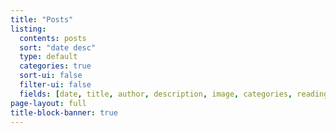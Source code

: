```yaml
---
title: "Posts"
listing:
  contents: posts
  sort: "date desc"
  type: default
  categories: true
  sort-ui: false
  filter-ui: false
  fields: [date, title, author, description, image, categories, reading-time]
page-layout: full
title-block-banner: true
---
```


